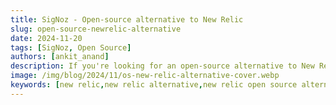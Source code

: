 ```yaml
---
title: SigNoz - Open-source alternative to New Relic
slug: open-source-newrelic-alternative
date: 2024-11-20
tags: [SigNoz, Open Source]
authors: [ankit_anand]
description: If you're looking for an open-source alternative to New Relic, then you're at the right place. SigNoz is a perfect open-source alternative to New Relic. SigNoz provides a unified UI for metrics, traces and logs with advanced tagging and filtering capabilities...
image: /img/blog/2024/11/os-new-relic-alternative-cover.webp
keywords: [new relic,new relic alternative,new relic open source alternative,apm tools,microservice architecture,application performance monitoring]
---
```


<head>
  <script
    type="application/ld+json"
    dangerouslySetInnerHTML={{ __html: JSON.stringify({
  "@context": "https://schema.org",
  "@type": "BlogPosting",
  "headline": "SigNoz - Open-source alternative to New Relic",
  "alternativeHeadline": "Why SigNoz is the perfect open-source alternative to New Relic for application performance monitoring",
  "author": {
    "@type": "Person",
    "name": "Ankit Anand"
  },
  "publisher": {
    "@type": "Organization",
    "name": "SigNoz",
    "logo": {
      "@type": "ImageObject",
      "url": "https://signoz.io/img/SigNozLogo-orange.svg"
    }
  },
  "datePublished": "2024-08-10T00:00:00Z",
  "dateModified": "2024-08-10T00:00:00Z",
  "mainEntityOfPage": {
    "@type": "WebPage",
    "@id": "https://signoz.io/blog/open-source-newrelic-alternative/"
  },
  "description": "Discover why SigNoz is the ideal open-source alternative to New Relic. Learn about its key features, advantages of open-source monitoring tools, and how it compares to New Relic in application performance monitoring and observability.",
  "keywords": "new relic, [new relic alternative](https://signoz.io/blog/open-source-newrelic-alternative/#signoz-vs-new-relic-comparison-table), new relic open source alternative, apm tools, microservice architecture, application performance monitoring, observability, open source monitoring",
  "articleSection": "Technology",
  "inLanguage": "en",
  "image": {
    "@type": "ImageObject",
    "url": "https://signoz.io/img/blog/2023/03/open_source_new_relic_alternative_cover-min.jpg",
    "width": 1200,
    "height": 630
  },
  "isPartOf": {
    "@type": "Blog",
    "name": "SigNoz Blog",
    "url": "https://signoz.io/blog/"
  },
  "about": [
    {
      "@type": "Thing",
      "name": "Application Performance Monitoring",
      "description": "The practice of monitoring software applications to ensure they perform as expected and to identify and diagnose performance issues"
    },
    {
      "@type": "Thing",
      "name": "Open Source Software",
      "description": "Software with source code that anyone can inspect, modify, and enhance"
    },
    {
      "@type": "Thing",
      "name": "Observability",
      "description": "The ability to measure a system's current state based on the data it generates, such as logs, metrics, and traces"
    }
  ],
  "mentions": [
    {
      "@type": "SoftwareApplication",
      "name": "SigNoz",
      "applicationCategory": "Application Performance Monitoring",
      "operatingSystem": "Cross-platform"
    },
    {
      "@type": "SoftwareApplication",
      "name": "New Relic",
      "applicationCategory": "Application Performance Monitoring",
      "operatingSystem": "Cross-platform"
    },
    {
      "@type": "SoftwareApplication",
      "name": "OpenTelemetry",
      "applicationCategory": "Observability Framework",
      "operatingSystem": "Cross-platform"
    }
  ],
  "mainEntity": {
    "@type": "FAQPage",
    "mainEntity": [
      {
        "@type": "Question",
        "name": "What is the New Relic equivalent open-source?",
        "acceptedAnswer": {
          "@type": "Answer",
          "text": "SigNoz is an excellent open-source alternative to New Relic. It provides similar functionality for application performance monitoring and observability, with the added benefits of being open-source, such as transparency, extensibility, and on-premise installation options."
        }
      },
      {
        "@type": "Question",
        "name": "Is SigNoz open-source?",
        "acceptedAnswer": {
          "@type": "Answer",
          "text": "Yes, SigNoz is fully open-source. Its codebase is publicly available, allowing developers to inspect, modify, and contribute to the project. This transparency is one of the key advantages SigNoz offers over proprietary solutions like New Relic."
        }
      },
      {
        "@type": "Question",
        "name": "How does SigNoz compare to New Relic in terms of pricing?",
        "acceptedAnswer": {
          "@type": "Answer",
          "text": "While New Relic is a paid SaaS product with various pricing tiers, SigNoz is completely free and open-source. This means you can deploy SigNoz on your own infrastructure without ongoing subscription costs. However, keep in mind that you'll need to manage the infrastructure and maintenance yourself."
        }
      },
      {
        "@type": "Question",
        "name": "Does SigNoz support OpenTelemetry like New Relic?",
        "acceptedAnswer": {
          "@type": "Answer",
          "text": "Yes, SigNoz is built to support OpenTelemetry natively. This is a significant advantage as OpenTelemetry is becoming the world standard for generating and managing telemetry data in cloud-native applications. New Relic also supports OpenTelemetry, but SigNoz's native support may offer better integration and performance."
        }
      },
      {
        "@type": "Question",
        "name": "Is SigNoz suitable for monitoring microservices architectures like New Relic?",
        "acceptedAnswer": {
          "@type": "Answer",
          "text": "Absolutely. SigNoz is designed to handle distributed systems and microservices architectures. It provides the necessary tools to track user requests across multiple services, making it well-suited for modern, complex application environments, similar to New Relic's capabilities in this area."
        }
      }
    ]
  },
  "tutorial": {
    "@type": "HowTo",
    "name": "How to Get Started with SigNoz",
    "step": [
      {
        "@type": "HowToStep",
        "name": "Install SigNoz",
        "text": "Install SigNoz using Docker or Kubernetes on your infrastructure"
      },
      {
        "@type": "HowToStep",
        "name": "Instrument Your Application",
        "text": "Use OpenTelemetry libraries to instrument your application and send telemetry data to SigNoz"
      },
      {
        "@type": "HowToStep",
        "name": "Configure Dashboards",
        "text": "Set up custom dashboards in SigNoz to visualize your application metrics"
      },
      {
        "@type": "HowToStep",
        "name": "Set Up Alerts",
        "text": "Configure alerts in SigNoz to be notified of any performance issues"
      },
      {
        "@type": "HowToStep",
        "name": "Analyze Traces and Logs",
        "text": "Use SigNoz's trace and log analysis features to debug and optimize your application"
      }
    ]
  }
}) }}
  />
</head>


If you're looking for an open-source alternative to New Relic, then you're at the right place. SigNoz is a perfect open-source alternative to New Relic. SigNoz provides a unified UI for metrics, traces and logs with advanced tagging and filtering capabilities.


![cover image](/img/blog/2024/11/os-new-relic-alternative-cover.webp)

In today's digital economy, more and more companies are shifting to cloud-native and microservice architecture to support global scale and distributed teams. But distributed systems also make it impossible for engineering teams to track how user requests perform across services. [Application performance monitoring tools](https://signoz.io/blog/open-source-apm-tools/) provide the visibility needed to resolve performance issues quickly in distributed systems.

New Relic is a great SaaS tool when it comes to application performance monitoring. But there are a few challenges when it comes to enterprise SaaS products, and it's just not a great fit for every company.

Some of the challenges with tools like New Relic includes:

- It is cloud-only, so not suitable for companies that have concerns with sending data outside their infra
- For any small feature, you are dependent on their roadmap. We think this is an unnecessary restriction for a product which developers use. A product used by developers should be extendible
- User-based pricing. New Relic charges based on user seats which can get very expensive in case of large engineering teams.
- Pricing plans of enterprise tools can sometimes leave you in a lurch with frequent changes.



<Figure src="/img/blog/2024/11/new-relic-unethical-billing.webp" alt="New Relic's unethical billing" caption="User complaining about unethical billing practices from New Relic (Source: Reddit)" />

Some of the key features of good observability tools are:

- Logs, metrics, and traces under a single pane of glass
- Out of the box application metrics
- Way to go from metrics to traces to find why some issues are happening
- Seamless flow between metrics, traces & logs — the three [pillars of observability](https://signoz.io/blog/three-pillars-of-observability/)
- Filtering of traces based on different tags and filters
- Ability to set dynamic thresholds for alerts
- Transparency in pricing

## Why choose an open-source alternative to New Relic?
[APM and observability](https://signoz.io/guides/apm-vs-observability/) tools are critical tools in a developer's kit. These tools improve developer efficiency, save bandwidth by resolving issues quickly, and increase developer productivity.

An open-source product is always a better choice for any developer tool. Some of the key advantages of open-source developer tools are:

- **Open codebase**<br></br>
Developers can judge the quality of the code of the tool they want to choose and work with.

- **Extensibility**<br></br>
If an extra feature or customization is required, developers can build on top of the open-source tool without waiting for the enterprise support team to include their request in the next product cycle.

- **Community support**<br></br>
One of the best parts about open-source projects is the community. An example is <a href = "https://opentelemetry.io/" rel="noopener noreferrer nofollow" target="_blank" ><b>OpenTelemetry</b></a>, which is becoming the world standard for generating and managing telemetry data in cloud-native applications.

- **Transparency**<br></br>
With open-source projects, you know what you're dealing with. There is no black box.

- **On-prem installation**<br></br>
If your data privacy policies are stringent, you can use open-source tools within your infra with no fear of breaching data privacy laws like GDPR.

But most open-source projects don't provide a great user experience as SaaS products do. It takes a lot of time and effort to get them working, figuring out the long-term storage, etc.

And that's where SigNoz shines. It is very simple to get started, supports multiple tech-stack, and comes with a SaaS-like web user experience.

<NewRelicVsSigNoz />

## Key Features of SigNoz

Some of our key features which makes SigNoz vastly superior to current open-source products and a great alternative to New Relic are:

- Metrics, traces, and logs under a [single pane of glass](https://signoz.io/blog/single-pane-of-glass-monitoring/)
- Opentelemetry-native
- Correlation of telemetry signals based on OpenTelemetry's semantic conventions
- Out of the box charts for application metrics
- Seamless flow between metrics, traces & logs
- [Distributed tracing](https://signoz.io/distributed-tracing/) with Flamegraphs & Gantt charts to visualize user requests
- Filtering based on tags & attributes
- Custom aggregates on filtered traces
- Monitoring of messaging queues
- Infrastructure dashboards
- Exceptions monitoring
- Transparent usage data & pricing


### Application metrics

Get out of the box p90, p99 latencies, RPS, Error rates and top endpoints for a service out of the box.

<figure data-zoomable>
    <img className="box-shadowed-image" src="/img/blog/common/signoz_charts_application_metrics.webp" alt="SigNoz dashboard showing popular RED metrics"/>
    <figcaption><i>SigNoz UI showing application overview metrics like 50th/90th/99th Percentile latencies, request rate and Apdex</i></figcaption>
</figure>

### Seamless flow between telemetry signals

Powered by OpenTelemetry's [semantic conventions](https://opentelemetry.io/docs/concepts/semantic-conventions/), you can quickly jump between telemetry signals in SigNoz. Found something suspicious in a metric, just click that point in the graph & get details of traces which may be causing the issues. Seamless, Intuitive.

Similarly, we have enabled correlation between other telemetry signals.

#### APM Metrics to Traces & Logs
    
<Figure src="/img/blog/2024/09/introducing-correlation-of-signals-apm-charts-to-logs.webp" alt="APM metrics to Traces & Logs" caption="Quickly jump from APM metrics to traces or logs to investigate issues further" />


#### Traces to Logs

If you see a API call taking more time than usual, you can go to related logs to investigate further.

<Figure src="/img/blog/common/traces-to-logs.webp" alt="Traces to related logs" caption="Go from traces to related logs to get more context in debugging performance issues" />

Similarly you can click on detailed view of logs and then go to related [trace ID](https://signoz.io/comparisons/opentelemetry-trace-id-vs-span-id/) to see the flow of user requests.

<Figure src="/img/blog/common/logs-to-trace.webp" alt="Logs to traces" caption="Go from logs to related trace ID in flamegraph view to see the flow of user requests" />


#### Logs with Infrastructure metrics

While troubleshooting with logs, you can investigate the related infrastructure metrics to see if issues are happening becuase of that.

<Figure src="/img/blog/2024/09/introducing-correlation-of-signals-logs-to-infra-metrics.webp" alt="Logs to infra metrics" caption="Check Pod and Node metrics while troubleshooting with logs" />

### Quick filers & Advanced Query Builder for all telemetry signals

For all telemetry signals, there are quick filters to quickly filter out the data needed. We have built customized query builders for each signal to make your troublshooting work easier.

For example, [query builder](https://signoz.io/blog/query-builder-v5/) for traces allows you to create queries for finding the p99 latency of services.

<Figure src="/img/blog/common/trace-query-builder.webp" alt="Trace Query Builder" caption="Create queries on your trace data by using various aggregate functions and group by options" />

Similarly, use quick filters to quickly filter the data that you need.

<Figure src="/img/blog/common/logs-quick-filter.webp" alt="Logs quick filter" caption="Use quick filter in logs to quickly filter out specific logs based on your use case" />

You can create custom metrics from filtered traces to find metrics of any type of request. Want to find p99 latency of `customer_type: premium` who are seeing `status_code:400`. Just set the filters, and you have the graph. Boom!


### Flamegraphs & Gantt charts

Detailed flamegraph & Gantt charts to find the exact cause of the issue and which underlying requests are causing the problem. Is it a SQL query gone rogue or a Redis operation is causing an issue? Get more context on your spans with tags and events.

<figure data-zoomable align='center'>
    <img className="box-shadowed-image" src="/img/blog/common/signoz_flamegraphs.webp" alt="Detailed Flamegraphs & Gantt charts"/>
    <figcaption><i>Spans of a trace visualized with the help of flamegraphs and gantt charts in SigNoz dashboard</i></figcaption>
</figure>

### Logs Management

SigNoz provides Logs management with advanced log query builder. You can also monitor your logs in real-time using live tailing. SigNoz uses a columnar database ClickHouse to store logs, which is [very efficient at ingesting and storing logs data](https://signoz.io/blog/logs-performance-benchmark/). Columnar databases like ClickHouse are very effective in storing log data and making it available for analysis.

<figure data-zoomable align='center'>
    <img src="/img/blog/common/signoz_logs.webp" alt="Logs tab in SigNoz"/>
    <figcaption><i>Logs tab in SigNoz comes equipped with advanced logs query builder and live tailing</i></figcaption>
</figure>


### Metrics & Dashboards

Monitor any metrics important to you. Ingest metrics from your infrastructure or applications and create customized dashboards to monitor them.

<figure data-zoomable align='center'>
    <img src="/img/blog/2024/11/metrics-n-dashboards.webp" alt="A hostmetrics dashboard"/>
    <figcaption><i>You can create any kind of customized dashboards using different visualization panel types and an advanced query builder</i></figcaption>
</figure>

### Exceptions Monitoring

Monitor exceptions automatically in Python, Java, Ruby, and Javascript. For other languages, just drop in a few lines of code and start monitoring exceptions.

<figure data-zoomable align='center'>
    <img src="/img/features/exceptions/exceptions-overview.webp" alt="Exceptions Monitoring in SigNoz"/>
    <figcaption><i>Exceptions Monitoring in SigNoz</i></figcaption>
</figure>



### Simple usage-based pricing with cost control features

Open-source SigNoz is free to self-host and use. SigNoz cloud is the easiest way of running SigNoz without any hassle of maintenance. For cloud, we have a simple usage-based pricing based on amount of data sent.

- Logs: $0.3/GB ingested
- Traces: $0.3/GB ingested
- Metrics: $0.1/mil samples

Check out our [pricing plans](/pricing/) for more details. You can also estimate your monthly bill using the [pricing calculator](https://signoz.io/pricing/#estimate-your-monthly-bill).


## Getting started with SigNoz

<GetStartedSigNoz />

## SigNoz vs New Relic Comparison Table

| Feature | SigNoz | New Relic |
|---------|--------|-----------|
| Type | Open-source | Proprietary SaaS |
| Pricing | Free (self-hosted) | Tiered pricing plans |
| Installation | On-premise or cloud | Cloud-only |
| Data Privacy | Data stays within your infrastructure | Data stored on New Relic servers |
| Customization | Fully customizable | Limited to available features |
| OpenTelemetry Support | Native support | Supported |
| User Interface | Modern, unified UI for metrics, traces, and logs | Comprehensive but can be complex |
| Learning Curve | Moderate | Steep |
| Community Support | Growing open-source community | Large established community |
| Enterprise Support | Community-driven | 24/7 professional support |
| Scalability | Highly scalable (depends on your infrastructure) | Highly scalable |
| Integration Ecosystem | Growing, focuses on open standards | Extensive |
| Alerting | Customizable alerting with query builder | Advanced alerting capabilities |
| APM Features | Full-stack observability | Full-stack observability |
| Log Management | Integrated log management | Integrated log management |
| Infrastructure Monitoring | Supported | Supported |
| Distributed Tracing | Supported | Supported |
| Custom Dashboards | Fully customizable | Customizable with some limitations |

Note: Features and pricing may change over time. Always check the official websites for the most up-to-date information.

## FAQs

### What is the New Relic equivalent open-source?
SigNoz is an excellent open-source alternative to New Relic. It provides similar functionality for application performance monitoring and observability, with the added benefits of being open-source, such as transparency, extensibility, and on-premise installation options.

### Is SigNoz open-source?
Yes, SigNoz is fully open-source. Its codebase is publicly available, allowing developers to inspect, modify, and contribute to the project. This transparency is one of the key advantages SigNoz offers over proprietary solutions like New Relic.

### What are the key features of SigNoz as a New Relic alternative?
SigNoz offers several key features that make it a strong [alternative to New Relic](https://signoz.io/blog/new-relic-alternatives/#signoz-open-source):
1. Unified UI for metrics, traces, and logs
2. Out-of-the-box application metrics
3. Seamless flow between metrics, traces, and logs
4. Advanced filtering and tagging capabilities
5. Custom aggregates on trace data
6. Detailed flamegraphs and Gantt charts
7. Native support for OpenTelemetry
8. Transparent usage data

### How does SigNoz compare to New Relic in terms of pricing?
While New Relic is a paid SaaS product with various pricing tiers, SigNoz is completely free and open-source. This means you can deploy SigNoz on your own infrastructure without ongoing subscription costs. However, keep in mind that you'll need to manage the infrastructure and maintenance yourself.

### Does SigNoz support OpenTelemetry like New Relic?
Yes, SigNoz is built to support OpenTelemetry natively. This is a significant advantage as OpenTelemetry is becoming the world standard for generating and managing telemetry data in cloud-native applications. New Relic also supports OpenTelemetry, but SigNoz's native support may offer better integration and performance.

### Can SigNoz be installed on-premises unlike New Relic?
Yes, one of the key advantages of SigNoz over New Relic is that it can be installed on-premises. This is particularly beneficial for companies with strict data privacy policies or those that prefer to keep their monitoring data within their own infrastructure.

### How does SigNoz handle logs compared to New Relic?
[SigNoz](https://signoz.io/docs/introduction/) provides comprehensive logs management capabilities, including an advanced log query builder and live tailing for real-time log monitoring. This functionality is comparable to New Relic's logging features, but with the added benefit of being part of an open-source, self-hosted solution.

### Is SigNoz suitable for monitoring microservices architectures like New Relic?
Absolutely. SigNoz is designed to handle distributed systems and microservices architectures. It provides the necessary tools to track user requests across multiple services, making it well-suited for modern, complex application environments, similar to New Relic's capabilities in this area.

---

**Related Content**

**[Top 11 New Relic Alternatives](https://signoz.io/blog/new-relic-alternatives/)**

**[Dynatrace vs New Relic](https://signoz.io/comparisons/dynatrace-vs-newrelic/)**

**[SigNoz vs New Relic](https://signoz.io/product-comparison/signoz-vs-newrelic/)**

